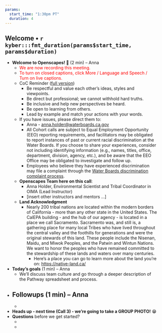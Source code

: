 ```yaml
---
params: 
  start_time: "1:30pm PT"
  duration: 4
---
```


## Welcome • `r kyber:::fmt_duration(params$start_time, params$duration)`

-   **Welcome to Openscapes! 👋** (2 min) – Anna
    -   <font color="red">We are now recording this meeting.</font>
    -   <font color="red">To turn on closed captions, click More / Language and Speech / Turn on live captions.</font>
    -   CoC Reminder ([full version](https://www.openscapes.org/code-of-conduct/))
        -   Be respectful and value each other’s ideas, styles and viewpoints.
        -   Be direct but professional; we cannot withhold hard truths.
        -   Be inclusive and help new perspectives be heard.
        -   Be open to learning from others.
        -   Lead by example and match your actions with your words.
    -   If you have issues, please direct them to:
        -   Anna - [anna.holder\@waterboards.ca.gov](mailto:anna.holder@waterboards.ca.gov)
        -   All Cohort calls are subject to Equal Employment Opportunity (EEO) reporting requirements, and facilitators may be obligated to report instances of past or current racial discrimination at the Water Boards. If you choose to share your experiences, consider not including identifying information (e.g., names, titles, office, department, division, agency, etc.), and be aware that the EEO Office may be obligated to investigate and follow up.
        -   Employees who believe they have experienced discrimination may file a complaint through the [Water Boards discrimination complaint process](http://waternet/eeo/discrimination/index.shtml).
    -   **Openscapes Team here on this call**:
        -   Anna Holder, Environmental Scientist and Tribal Coordinator in OIMA (Lead Instructor)
        -   [insert other instructors and mentors ...]
    -   **Land Acknowledgment**
        -   Nearly 200 tribal nations are located within the modern borders of California - more than any other state in the United States. The CalEPA building - and the hub of our agency - is located in a place we call Sacramento. Sacramento was, and still is, a gathering place for many local Tribes who have lived throughout the central valley and the foothills for generations and were the original stewards of this land. These people include the Nisenan, Maidu, and Miwok Peoples, and the Patwin and Wintun Nations. We want to honor the peoples who have remained committed to the stewardship of these lands and waters over many centuries.
            -   Here’s a place you can go to learn more about the land you're on: <https://native-land.ca/>
-   **Today’s goals** (1 min) – Anna
    -   ‎‎We’ll discuss team culture and go through a deeper description of the Pathway spreadsheet and process. 
-   **Followups** (1 min) – Anna
    -   
    -   
-   **Heads up - next time (Call 3) - we're going to take a GROUP PHOTO!** ‎😁
-   **Questions** before we get started?
    -   ‎
    -   

